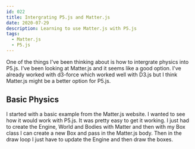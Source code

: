 ```yaml
---
id: 022
title: Intergrating P5.js and Matter.js
date: 2020-07-29
description: Learning to use Matter.js with P5.js
tags:
  - Matter.js
  - P5.js
---
```



One of the things I've been thinking about is how to intergrate physics into
P5.js. I've been looking at Matter.js and it seems like a good option. I've
already worked with d3-force which worked well with D3.js but I think Matter.js
might be a better option for P5.js.

## Basic Physics

<BasicPhysicsSketch />

I started with a basic example from the Matter.js website. I wanted to see how
it would work with P5.js. It was pretty easy to get it working. I just had to
create the Engine, World and Bodies with Matter and then with my Box class I can
create a new Box and pass in the Matter.js body. Then in the draw loop I just
have to update the Engine and then draw the boxes.
